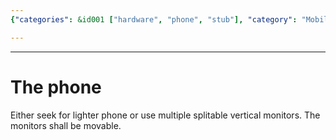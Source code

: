 ```yaml
---
{"categories": &id001 ["hardware", "phone", "stub"], "category": "Mobile Phones", "date": "2023-12-22 23:52:59", "description": "To enhance your viewing experience, consider opting for a lightweight phone or utilizing multiple, adjustable vertical monitors.", "tags": *id001, "title": "The phone"}

---
```


------

# The phone

Either seek for lighter phone or use multiple splitable vertical monitors. The monitors shall be movable.

